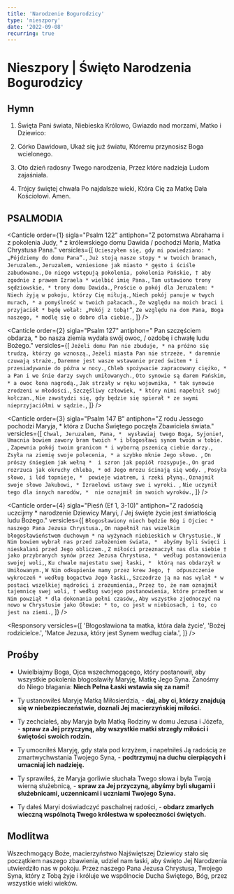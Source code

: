 ```yaml
---
title: 'Narodzenie Bogurodzicy'
type: 'nieszpory'
date: '2022-09-08'
recurring: true
---
```


# Nieszpory | Święto Narodzenia Bogurodzicy

<OpeningVersicle />

## Hymn

1. Święta Pani świata,
   Niebieska Królowo,
   Gwiazdo nad morzami,
   Matko i Dziewico:

2. Córko Dawidowa,
   Ukaż się już światu,
   Któremu przynosisz
   Boga wcielonego.

3. Oto dzień radosny
   Twego narodzenia,
   Przez które nadzieja
   Ludom zajaśniała.

4. Trójcy świętej chwała
   Po najdalsze wieki,
   Która Cię za Matkę
   Dała Kościołowi. Amen.

## PSALMODIA

<Canticle
  order={1}
  sigla="Psalm 122"
  antiphon="Z potomstwa Abrahama i z pokolenia Judy, * z królewskiego domu Dawida / pochodzi Maria, Matka Chrystusa Pana."
  versicles={[
    `Ucieszyłem się, gdy mi powiedziano: *
„Pójdziemy do domu Pana”.`,
    `Już stoją nasze stopy *
w twoich bramach, Jeruzalem.`,
    `Jeruzalem, wzniesione jak miasto *
gęsto i ściśle zabudowane.`,
    `Do niego wstępują pokolenia, pokolenia Pańskie, †
aby zgodnie z prawem Izraela *
wielbić imię Pana.`,
    `Tam ustawiono trony sędziowskie, *
trony domu Dawida.`,
    `Proście o pokój dla Jeruzalem: *
Niech żyją w pokoju, którzy Cię miłują.`,
    `Niech pokój panuje w twych murach, *
a pomyślność w twoich pałacach.`,
    `Ze względu na moich braci i przyjaciół *
będę wołał: „Pokój z tobą!”`,
    `Ze względu na dom Pana, Boga naszego, *
modlę się o dobro dla ciebie.`,
  ]}
/>

<Canticle
  order={2}
  sigla="Psalm 127"
  antiphon=" Pan szczęściem obdarza, * bo nasza ziemia wydała swój owoc, / ozdobę i chwałę ludu Bożego."
  versicles={[
    `Jeżeli domu Pan nie zbuduje, *
na próżno się trudzą, którzy go wznoszą.`,
    `Jeżeli miasta Pan nie strzeże, *
daremnie czuwają straże.`,
    `Daremne jest wasze wstawanie przed świtem *
i przesiadywanie do późna w nocy.`,
    `Chleb spożywacie zapracowany ciężko, *
a Pan i we śnie darzy swych umiłowanych.`,
    `Oto synowie są darem Pańskim, *
a owoc łona nagrodą.`,
    `Jak strzały w ręku wojownika, *
tak synowie zrodzeni w młodości.`,
    `Szczęśliwy człowiek, *
który nimi napełnił swój kołczan.`,
    `Nie zawstydzi się, gdy będzie się spierał *
ze swymi nieprzyjaciółmi w sądzie.`,
  ]}
/>

<Canticle
  order={3}
  sigla="Psalm 147 B"
  antiphon="Z rodu Jessego pochodzi Maryja, * która z Ducha Świętego poczęła Zbawiciela świata."
  versicles={[
    `Chwal, Jeruzalem, Pana, * 
wysławiaj twego Boga, Syjonie!`,
    `Umacnia bowiem zawory bram twoich *
i błogosławi synom twoim w tobie. `,
    `Zapewnia pokój twoim granicom *
i wyborną pszenicą ciebie darzy.`,
    `Zsyła na ziemię swoje polecenia, *
a szybko mknie Jego słowo. `,
    `On prószy śniegiem jak wełną * 
i szron jak popiół rozsypuje.`,
    `On grad rozrzuca jak okruchy chleba, *
od Jego mrozu ścinają się wody. `,
    `Posyła słowo, i lód topnieje, * 
powieje wiatrem, i rzeki płyną.`,
    `Oznajmił swoje słowo Jakubowi, *
Izraelowi ustawy swe i wyroki. `,
    `Nie uczynił tego dla innych narodów, * 
nie oznajmił im swoich wyroków.`,
  ]}
/>

<Canticle
  order={4}
  sigla="Pieśń (Ef 1, 3-10)"
  antiphon="Z radością uczcijmy * narodzenie Dziewicy Maryi, / Jej święte życie jest światłością ludu Bożego."
  versicles={[
    `Błogosławiony niech będzie Bóg i Ojciec * 
naszego Pana Jezusa Chrystusa.`,
    `On napełnił nas wszelkim błogosławieństwem duchowym *
na wyżynach niebieskich w Chrystusie.`,
    `W Nim bowiem wybrał nas przed założeniem świata, * 
abyśmy byli święci i nieskalani przed Jego obliczem.`,
    `Z miłości przeznaczył nas dla siebie †
jako przybranych synów przez Jezusa Chrystusa, * 
według postanowienia swojej woli,`,
    `Ku chwale majestatu swej łaski, * 
którą nas obdarzył w Umiłowanym.`,
    `W Nim odkupienie mamy przez krew Jego, † 
odpuszczenie wykroczeń *
według bogactwa Jego łaski.`,
    `Szczodrze ją na nas wylał *
w postaci wszelkiej mądrości i zrozumienia,`,
    `Przez to, że nam oznajmił tajemnicę swej woli, †
według swojego postanowienia, które przedtem w Nim powziął *
dla dokonania pełni czasów,`,
    `Aby wszystko zjednoczyć na nowo w Chrystusie jako Głowie: *
to, co jest w niebiosach, i to, co jest na ziemi.`,
  ]}
/>

<Passage
  sigla="Rz 9, 4-5"
  passage="Są Izraelici, do których należą przybrane dziecięctwo i chwała, przymierza i nadanie Prawa, pełnienie służby Bożej i obietnice. Do nich należą prarodzice, z nich również jest Chrystus według ciała, który jest ponad wszystkim, Bóg błogosławiony na wieki. Amen."
/>

<Responsory
  versicles={[
    'Błogosławiona ta matka, która dała życie',
    'Bożej rodzicielce.',
    'Matce Jezusa, który jest Synem według ciała.',
  ]}
/>

<Magnificat antiphon="Wysławiajmy Pana, Boga naszego, * który nie opuszcza ufających Jemu / i w swej Służebnicy spełnił obietnice dane domowi Izraela." />

## Prośby

- Uwielbiajmy Boga, Ojca wszechmogącego, który postanowił, aby wszystkie pokolenia błogosławiły Maryję, Matkę Jego Syna. Zanośmy do Niego błagania: **Niech Pełna Łaski wstawia się za nami!**

- Ty ustanowiłeś Maryję Matką Miłosierdzia, - **daj, aby ci, którzy znajdują się w niebezpieczeństwie, doznali Jej macierzyńskiej miłości.**

- Ty zechciałeś, aby Maryja była Matką Rodziny w domu Jezusa i Józefa, - **spraw za Jej przyczyną, aby wszystkie matki strzegły miłości i świętości swoich rodzin.**

- Ty umocniłeś Maryję, gdy stała pod krzyżem, i napełniłeś Ją radością ze zmartwychwstania Twojego Syna, - **podtrzymuj na duchu cierpiących i umacniaj ich nadzieję.**

- Ty sprawiłeś, że Maryja gorliwie słuchała Twego słowa i była Twoją wierną służebnicą, - **spraw za Jej przyczyną, abyśmy byli sługami i służebnicami, uczennicami i uczniami Twojego Syna.**

- Ty dałeś Maryi doświadczyć paschalnej radości, - **obdarz zmarłych wieczną wspólnotą Twego królestwa w społeczności świętych.**

<CustomIntercessions />

<KyrieEleison />

<LordsPrayer />

## Modlitwa

Wszechmogący Boże, macierzyństwo Najświętszej Dziewicy stało się początkiem naszego zbawienia, udziel nam łaski, aby święto Jej Narodzenia utwierdziło nas w pokoju. Przez naszego Pana Jezusa Chrystusa, Twojego Syna, który z Tobą żyje i króluje we wspólnocie Ducha Świętego, Bóg, przez wszystkie wieki wieków.

<Amen />

<BlessingAndConcludingVersicle />

<SalveRegina />
